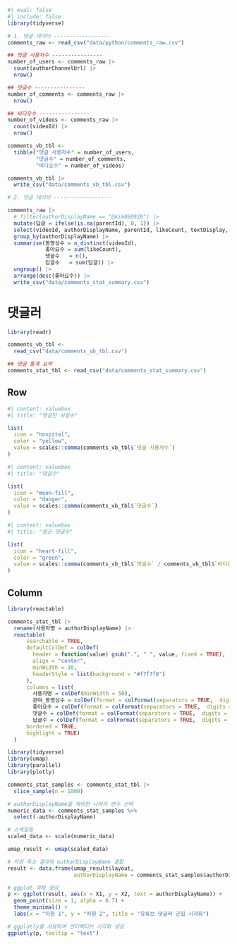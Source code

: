 ```r
#| eval: false
#| include: false
library(tidyverse)

# 1. 댓글 데이터 ------------------
comments_raw <- read_csv("data/python/comments_raw.csv")

## 댓글 사용자수 ----------------
number_of_users <- comments_raw |> 
  count(authorChannelUrl) |> 
  nrow()

## 댓글수 ----------------
number_of_comments <- comments_raw |> 
  nrow()

## 비디오수 ----------------
number_of_videos <- comments_raw |> 
  count(videoId) |>
  nrow()

comments_vb_tbl <- 
  tibble("댓글 사용자수" = number_of_users,
         "댓글수" = number_of_comments,
         "비디오수" = number_of_videos)

comments_vb_tbl |> 
  write_csv("data/comments_vb_tbl.csv")

# 2. 댓글 데이터 ------------------

comments_raw |> 
  # filter(authorDisplayName == "@kim860920") |>
  mutate(답글 = ifelse(is.na(parentId), 0, 1)) |>
  select(videoId, authorDisplayName, parentId, likeCount, textDisplay, 답글) |> 
  group_by(authorDisplayName) |>
  summarise(동영상수 = n_distinct(videoId),
            좋아요수 = sum(likeCount),
            댓글수   = n(),
            답글수   = sum(답글)) |> 
  ungroup() |>
  arrange(desc(좋아요수)) |> 
  write_csv("data/comments_stat_summary.csv")

```


# 댓글러

```r
library(readr)

comments_vb_tbl <-  
  read_csv("data/comments_vb_tbl.csv")

## 댓글 통계 요약
comments_stat_tbl <- read_csv("data/comments_stat_summary.csv")

```


## Row

```r
#| content: valuebox
#| title: "댓글단 사람수"

list(
  icon = "hospital",
  color = "yellow",
  value = scales::comma(comments_vb_tbl$`댓글 사용자수`)
)
```

```r
#| content: valuebox
#| title: "댓글수"

list(
  icon = "moon-fill",
  color = "danger",
  value = scales::comma(comments_vb_tbl$`댓글수`)
)
```


```r
#| content: valuebox
#| title: "평균 댓글수"

list(
  icon = "heart-fill",
  color = "green",
  value = scales::comma(comments_vb_tbl$`댓글수` / comments_vb_tbl$`비디오수`)
)
```

## Column

::: {.card}

```r
library(reactable)

comments_stat_tbl |> 
  rename(사용자명 = authorDisplayName) |> 
  reactable(
      searchable = TRUE,
      defaultColDef = colDef(
        header = function(value) gsub(".", " ", value, fixed = TRUE),
        align = "center",
        minWidth = 30,
        headerStyle = list(background = "#f7f7f8")
      ),
      columns = list(
        사용자명 = colDef(minWidth = 50),
        관여_동영상수 = colDef(format = colFormat(separators = TRUE,  digits = 0)),
        좋아요수 = colDef(format = colFormat(separators = TRUE,  digits = 0)),
        댓글수 = colDef(format = colFormat(separators = TRUE,  digits = 0)),
        답글수 = colDef(format = colFormat(separators = TRUE,  digits = 0)),
      bordered = TRUE,
      highlight = TRUE)    
  )

```


:::

::: {.card}

```r
library(tidyverse)
library(umap)
library(parallel)
library(plotly)

comments_stat_samples <- comments_stat_tbl |> 
  slice_sample(n = 1000)

# authorDisplayName을 제외한 나머지 변수 선택
numeric_data <- comments_stat_samples %>%
  select(-authorDisplayName)

# 스케일링
scaled_data <- scale(numeric_data)

umap_result <- umap(scaled_data)

# 차원 축소 결과와 authorDisplayName 결합
result <- data.frame(umap_result$layout, 
                     authorDisplayName = comments_stat_samples$authorDisplayName)

# ggplot 객체 생성
p <- ggplot(result, aes(x = X1, y = X2, text = authorDisplayName)) +
  geom_point(size = 1, alpha = 0.7) +
  theme_minimal() +
  labs(x = "차원 1", y = "차원 2", title = "유튜브 댓글러 군집 시각화")

# ggplotly를 사용하여 인터랙티브 시각화 생성
ggplotly(p, tooltip = "text")
```


:::


